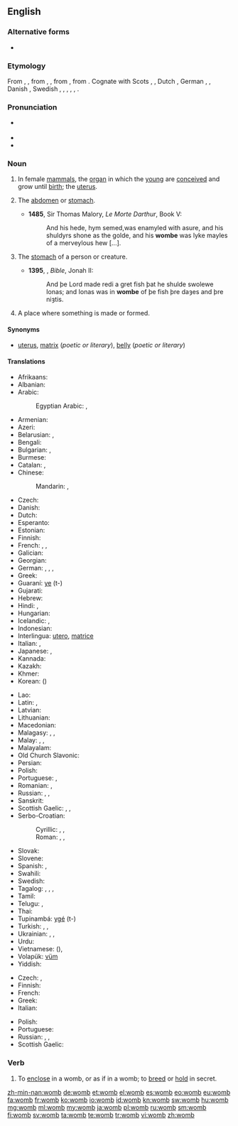 ==English==
{{wikipedia|uterus}}

===Alternative forms===
* {{l|en|wame}} {{qualifier|dialectal}}

===Etymology===
From {{etyl|enm}} {{term|wombe|lang=enm}}, {{term|wambe|lang=enm}}, from {{etyl|ang}} {{term|womb|lang=ang}}, {{term|wamb||belly, stomach; bowels; heart; womb; hollow|lang=ang}}, from {{etyl|gem-pro}} {{recons|wambō||belly, stomach, abdomen|lang=gem-pro}}, from {{etyl|ine-pro}} {{recons|wamp-||membrane (of bowels), intestines, womb|lang=ine-pro}}. Cognate with Scots {{term|wam|lang=sco}}, {{term|wame||womb|lang=sco}}, Dutch {{term|wam||dewlap of beef; belly of a fish|lang=nl}}, German {{term|Wamme|lang=de}}, {{term|Wampe||paunch, belly}}, Danish {{term|vom||belly, paunch, rumen|lang=da}}, Swedish {{term|våmb||belly, stomach, rumen|lang=sv}}, {{etyl|no|-}} {{term|vomb||belly|lang=no}}, {{etyl|is|-}} {{term|vömb||belly, abdomen, stomach|lang=is}}, {{etyl|owl|-}} {{term|gumbelauc||womb|lang=owl}}, {{etyl|br|-}} {{term|gwamm||woman, wife|lang=br}}, {{etyl|sa|-}} {{term|||tr=vapā́|the skin or membrane lining the intestines or parts of the viscera, the caul or omentum|lang=sa}}. {{rfscript|Deva}}

===Pronunciation===
* {{a|UK}} {{IPA|/wuːm/}}
* {{audio|en-us-womb.ogg|Audio (US)}}
* {{rhymes|uːm}}

===Noun===
{{en-noun}}

# {{anatomy}} In female [[mammal]]s, the [[organ]] in which the [[young]] are [[conceive]]d and grow until [[birth]]; the [[uterus]]. {{defdate|from 8th c.}}
# {{obsolete}} The [[abdomen]] or [[stomach]]. {{defdate|8th-17th c.}}
#* '''1485''', Sir Thomas Malory, ''Le Morte Darthur'', Book V:
#*: And his hede, hym semed,was enamyled with asure, and his shuldyrs shone as the golde, and his '''wombe''' was lyke mayles of a merveylous hew [...].
# {{obsolete}} The [[stomach]] of a person or creature. {{defdate|8th-18th c.}}
#* '''1395''', {{w|John Wycliffe}}, ''Bible'', Jonah II:
#*: And þe Lord made redi a gret fish þat he shulde swolewe Ionas; and Ionas was in '''wombe''' of þe fish þre daȝes and þre niȝtis.
# {{figuratively}} A place where something is made or formed. {{defdate|from 15th c.}}

====Synonyms====
* {{sense|organ in mammals}} [[uterus]], [[matrix]] (''poetic or literary''), [[belly]] (''poetic or literary'')

====Translations====
{{trans-top|uterus}}
* Afrikaans: {{t-|af|baarmoeder}}
* Albanian: {{t-|sq|mitër}}
* Arabic: {{t-|ar|رحم|m|tr=raḥim|sc=Arab}}
*: Egyptian Arabic: {{tø|arz|رحم|m|tr=raḥem|sc=Arab}}, {{tø|arz|بيت الولد|m|tr=bét el wéld|sc=Arab}} {{qualifier|archaic}}
* Armenian: {{t+|hy|արգանդ|tr=argand}}
* Azeri: {{t-|az|uşaqlıq}}
* Belarusian: {{t-|be|матка|f|tr=mátka|sc=Cyrl}}, {{t-|be|чэрава|n|tr=čérava|sc=Cyrl}}
* Bengali: {{t-|bn|জরায়ু|tr=jôrayu|sc=Beng}}
* Bulgarian: {{t-|bg|матка|f|tr=mátka|sc=Cyrl}}, {{t+|bg|утроба|f|tr=utróba|sc=Cyrl}}
* Burmese: {{t+|my|သားအိမ်|tr=thaein|sc=Mymr}}
* Catalan: {{t-|ca|úter|m}}, {{t-|ca|matriu|f}}
* Chinese:
*: Mandarin: {{t-|cmn|子宮|sc=Hani}},  {{t-|cmn|子宫|tr=zǐgōng|sc=Hani}}
* Czech: {{t+|cs|děloha|f}}
* Danish: {{t+|da|livmoder|c}}
* Dutch: {{t+|nl|baarmoeder}}
* Esperanto: {{t-|eo|utero}}
* Estonian: {{t-|et|emakas}}
* Finnish: {{t+|fi|kohtu}}
* French: {{t+|fr|utérus|m}}, {{t+|fr|ventre|m}}, {{qualifier|archaic}} {{t+|fr|matrice|f}}
* Galician: {{t+|gl|útero|m}}
* Georgian: {{t-|ka|საშვილოსნოს|tr=sašvilosnos|sc=Geor}}
* German: {{t-|de|Mutterleib|m}}, {{t+|de|Gebärmutter|f}}, {{t+|de|Schoß|m}}, {{t-|de|Uterus|m}}
* Greek: {{t+|el|μήτρα|f|tr=mítra}}
* Guaraní: [[ye]] (t-)
* Gujarati: {{t-|gu|ગર્ભાશય|tr=garbhāśay|sc=Gujr}}
* Hebrew: {{t+|he|רחם|m|sc=Hebr}}
* Hindi: {{t-|hi|गर्भ|m|tr=garbh}}, {{t-|hi|गर्भाशय|tr=garbhāśay|sc=Deva}}
* Hungarian: {{t+|hu|méh}}
* Icelandic: {{t+|is|leg|n}}, {{t+|is|móðurlíf|n}}
* Indonesian: {{t+|id|rahim}}
* Interlingua: [[utero]], [[matrice]]
* Italian: {{t+|it|utero|m}}, {{t+|it|grembo|m}}
* Japanese: {{t-|ja|子宮|tr=しきゅう, shikyū|sc=Jpan}}, {{t-|ja|母胎|tr=ぼたい, botai|sc=Jpan}}
* Kannada: {{t+|kn|ಗರ್ಭಕೋಶ|tr=garbhakoś|sc=Knda}}
* Kazakh: {{t|kk|жатыр|tr=jatır|sc=Cyrl}}
* Khmer: {{t+|km|ស្បូន|tr=sboon|sc=Khmr}}
* Korean: {{t+|ko|자궁|tr=jagung|sc=Kore}} ({{t+|ko|子宮|sc=Kore}})
{{trans-mid}}
* Lao: {{t-|lo|ມົດລູກ|tr=mōt lȗːk|sc=Laoo}}
* Latin: {{t-|la|uterus|m}}, {{t-|la|uterum|n}}
* Latvian: {{t-|lv|dzemde}}
* Lithuanian: {{t-|lt|gimda|f}}
* Macedonian: {{t-|mk|матка|f|tr=mátka|sc=Cyrl}}
* Malagasy: {{t+|mg|bobo}}, {{t+|mg|fananahana}}, {{t+|mg|vohoka}}
* Malay: {{t-|ms|rahim}}, {{t|ms|uterus}}, {{t|ms|peranakan}}
* Malayalam: {{t-|ml|ഗര്‍ഭപാത്രം|tr=garbhapaathram|sc=Mlym}}
* Old Church Slavonic: {{tø|cu|чрѣво|n|tr=črěvo|sc=Cyrs}}
* Persian: {{t+|fa|رحم|tr=rahem|sc=fa-Arab}}
* Polish: {{t+|pl|macica|f}}
* Portuguese: {{t+|pt|útero|m}}, {{t+|pt|matriz|f}}
* Romanian: {{t-|ro|uter|n}}, {{t+|ro|matcă|f}}
* Russian: {{t+|ru|матка|f|tr=mátka}}, {{t+|ru|утроба|f|tr=utróba}}, {{t+|ru|чрево|n|tr=črévo|sc=Cyrl}}
* Sanskrit: {{t-|sa|गर्भ|m|tr=garbha|sc=Deva}}
* Scottish Gaelic: {{t-|gd|machlag|f}}, {{t-|gd|broinn|f}}, {{t-|gd|brù|f}}
* Serbo-Croatian:
*: Cyrillic: {{t-|sh|матерница|f}}, {{t-|sh|материца|f}}, {{t-|sh|утроба|f}}
*: Roman: {{t-|sh|maternica|f}}, {{t-|sh|materica|f}}, {{t-|sh|utroba|f}}
* Slovak: {{t-|sk|maternica|f}}
* Slovene: {{t+|sl|maternica|f}}
* Spanish: {{t+|es|útero|m}}, {{t+|es|matriz|f}}
* Swahili: {{t+|sw|uzazi}}
* Swedish: {{t+|sv|livmoder|c}}
* Tagalog: {{t-|tl|bahay-bata}}, {{t-|tl|sinapupunan}}, {{t-|tl|matris}}, {{t+|tl|utero}}
* Tamil: {{t+|ta|கருப்பை|tr=karuppai|sc=Taml}}
* Telugu: {{t+|te|గర్భం|tr=garbham|sc=Telu}}, {{t+|te|గర్భాశయము|tr=garbhasayamu|sc=Telu}}
* Thai: {{t-|th|มดลูก|tr=mót lôok|sc=Thai}}
* Tupinambá: [[ygé]] (t-)
* Turkish: {{t+|tr|rahim}}, {{t+|tr|dölyatağı}}, {{t-|tr|uterus}}
* Ukrainian: {{t-|uk|матка|f|tr=mátka|sc=Cyrl}}, {{t-|uk|утроба|f|tr=utróba|sc=Cyrl}}, {{t-|uk|чрево|n|tr=črévo|sc=Cyrl}}
* Urdu: {{t-|ur|گربھ|m|tr=garbh|sc=ur-Arab}}
* Vietnamese: {{t+|vi|tử cung}} ({{t-|vi|子宮}}), {{t-|vi|dạ con}}
* Volapük: [[vüm]]
* Yiddish: {{t-|yi|טראכט|sc=Hebr}}
{{trans-bottom}}

{{trans-top|figuratively: place where something is made or formed}}
* Czech: {{t+|cs|lůno|n}}, {{t-|cs|kolébka|f}}
* Finnish: {{t+|fi|kehto}}
* French: {{t+|fr|moule|m}}
* Greek: {{t+|el|μήτρα|f|tr=mítra}}
* Italian: {{t+|it|grembo|m}}
{{trans-mid}}
* Polish: {{t+|pl|łono|n}}
* Portuguese: {{t+|pt|útero|m}}
* Russian: {{t+|ru|лоно|n|tr=lóno|sc=Cyrl}}, {{t+|ru|чрево|n|tr=črévo|sc=Cyrl}}, {{t+|ru|колыбель|f|tr=kolybélʹ|sc=Cyrl}}
* Scottish Gaelic: {{t-|gd|broinn|f}}
{{trans-bottom}}

{{trans-see|belly}}

===Verb===
{{en-verb}}

# {{obsolete}} To [[enclose]] in a womb, or as if in a womb; to [[breed]] or [[hold]] in secret.
#: {{rfquotek|Shakespeare}}

[[zh-min-nan:womb]]
[[de:womb]]
[[et:womb]]
[[el:womb]]
[[es:womb]]
[[eo:womb]]
[[eu:womb]]
[[fa:womb]]
[[fr:womb]]
[[ko:womb]]
[[io:womb]]
[[id:womb]]
[[kn:womb]]
[[sw:womb]]
[[hu:womb]]
[[mg:womb]]
[[ml:womb]]
[[my:womb]]
[[ja:womb]]
[[pl:womb]]
[[ru:womb]]
[[sm:womb]]
[[fi:womb]]
[[sv:womb]]
[[ta:womb]]
[[te:womb]]
[[tr:womb]]
[[vi:womb]]
[[zh:womb]]